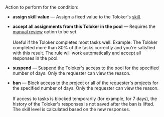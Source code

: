 Action to perform for the condition:

- **assign skill value** — Assign a fixed value to the Toloker's [skill](/docs/guide/nav).

- **accept all assignments from this Toloker in the pool** — Requires the [manual review](/docs/guide/offline-accept) option to be set.<br/><br/>    Useful if the Toloker completes most tasks well. Example: The Toloker completed more than 80% of the tasks correctly and you're satisfied with this result. The rule will work automatically and accept all responses in the pool.

- **suspend** — Suspend the Toloker's access to the pool for the specified number of days. Only the requester can view the reason.

- **ban** — Block access to the project or all of the requester's projects for the specified number of days. Only the requester can view the reason.<br/><br/>    If access to tasks is blocked temporarily (for example, for 7 days), the history of the Toloker's responses is not saved after the ban is lifted. The skill level is calculated based on the new responses.
